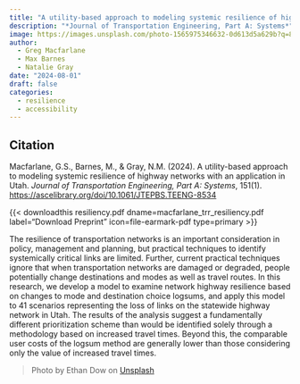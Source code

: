 ```yaml
---
title: "A utility-based approach to modeling systemic resilience of highway networks with an application in Utah "
description: "*Journal of Transportation Engineering, Part A: Systems*"
image: https://images.unsplash.com/photo-1565975346632-0d613d5a629b?q=80&w=1900&auto=format&fit=crop&ixlib=rb-4.0.3&ixid=M3wxMjA3fDB8MHxwaG90by1wYWdlfHx8fGVufDB8fHx8fA%3D%3D 
author: 
  - Greg Macfarlane
  - Max Barnes
  - Natalie Gray
date: "2024-08-01"
draft: false
categories:
  - resilience
  - accessibility
---
```


::: {.callout-note appearance="simple"}

## Citation

Macfarlane, G.S., Barnes, M., \& Gray, N.M. (2024). 
  A utility-based approach to modeling systemic resilience of highway networks with an application in Utah.
  *Journal of Transportation Engineering, Part A: Systems*, 151(1). <https://ascelibrary.org/doi/10.1061/JTEPBS.TEENG-8534>

:::

{{< downloadthis resiliency.pdf dname=macfarlane_trr_resiliency.pdf label="Download Preprint" icon=file-earmark-pdf type=primary >}} 

The resilience of transportation networks is an important consideration in policy, management and planning, but practical techniques to identify systemically critical links are limited. Further, current practical techniques ignore that when transportation networks are damaged or degraded, people potentially change destinations and modes as well as travel routes. In this research, we develop a model to examine network highway resilience based on changes to mode and destination choice logsums, and apply this model to 41 scenarios representing the loss of links on the statewide highway network in Utah. The results of the analysis suggest a fundamentally different prioritization scheme than would be identified solely through a methodology based on increased travel times. Beyond this, the comparable user costs of the logsum method are generally lower than those considering only the value of increased travel times.

> Photo by Ethan Dow on [Unsplash](https://images.unsplash.com/photo-1565975346632-0d613d5a629b)
